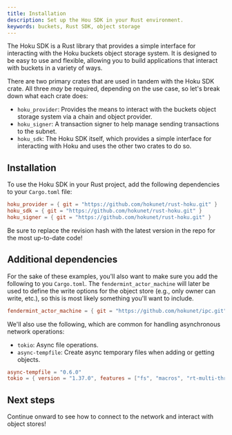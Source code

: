 ```yaml
---
title: Installation
description: Set up the Hou SDK in your Rust environment.
keywords: buckets, Rust SDK, object storage
---
```


The Hoku SDK is a Rust library that provides a simple interface for interacting with the Hoku buckets object storage
system. It is designed to be easy to use and flexible, allowing you to build applications that interact with buckets in
a variety of ways.

There are two primary crates that are used in tandem with the Hoku SDK crate. All three _may_ be required, depending on
the use case, so let's break down what each crate does:

- `hoku_provider`: Provides the means to interact with the buckets object storage system via a chain and object
  provider.
- `hoku_signer`: A transaction signer to help manage sending transactions to the subnet.
- `hoku_sdk`: The Hoku SDK itself, which provides a simple interface for interacting with Hoku and uses the other two
  crates to do so.

## Installation

To use the Hoku SDK in your Rust project, add the following dependencies to your `Cargo.toml` file:

```toml
hoku_provider = { git = "https://github.com/hokunet/rust-hoku.git" }
hoku_sdk = { git = "https://github.com/hokunet/rust-hoku.git" }
hoku_signer = { git = "https://github.com/hokunet/rust-hoku.git" }
```

Be sure to replace the revision hash with the latest version in the repo for the most up-to-date code!

## Additional dependencies

For the sake of these examples, you'll also want to make sure you add the following to you `Cargo.toml`. The
`fendermint_actor_machine` will later be used to define the write options for the object store (e.g., only owner can
write, etc.), so this is most likely something you'll want to include.

```toml
fendermint_actor_machine = { git = "https://github.com/hokunet/ipc.git", rev = "9775e566800413314f6d7f6e6c2176a20c9120bd" }
```

We'll also use the following, which are common for handling asynchronous network operations:

- `tokio`: Async file operations.
- `async-tempfile`: Create async temporary files when adding or getting objects.

```toml
async-tempfile = "0.6.0"
tokio = { version = "1.37.0", features = ["fs", "macros", "rt-multi-thread"] }
```

## Next steps

Continue onward to see how to connect to the network and interact with object stores!

